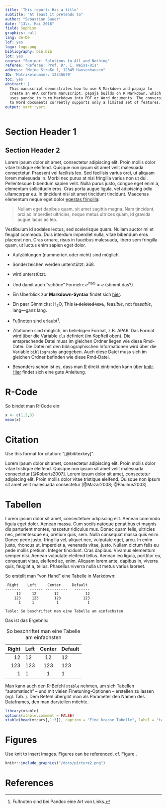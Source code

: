```yaml
---
title: 'This report: Has a title'
subtitle: "At least it pretends to"
author: "Sebastian Sauer"
date: "13\\. Mai 2016"
field: Sophism
graphics: null
lang: de-De
lof: yes
logo: logo.png
bibliography: bib.bib
lot: yes
course: "Seminar: Solutions to All and Nothing"
referee: "Referee: Prof. Dr. I. Weiss-Ois"
address: "Meine Straße 1, 12345 Hausenhausen"
ID: 'Matrikelnummer: 12345679'
toc: yes
abstract: |
  This manuscript demonstrates how to use R Markdown and papaja to
  create an APA conform manuscript. papaja builds on R Markdown, which
  uses pandoc to turn Markdown into PDF or Word documents. The conversion
  to Word documents currently supports only a limited set of features.
output: yart::yart
---
```



# Section Header 1

## Section Header 2


Lorem ipsum dolor sit amet, consectetur adipiscing elit. Proin mollis
dolor vitae tristique eleifend. Quisque non ipsum sit amet velit
malesuada consectetur. Praesent vel facilisis leo. Sed facilisis
varius orci, ut aliquam lorem malesuada in. Morbi nec purus at nisi
fringilla varius non ut dui. Pellentesque bibendum sapien velit. Nulla
purus justo, congue eget enim a, elementum sollicitudin eros. Cras
porta augue ligula, vel adipiscing odio ullamcorper eu. In tincidunt
nisi sit amet tincidunt tincidunt. Maecenas elementum neque eget dolor
[egestas fringilla](http://example.com):


> Nullam eget dapibus quam, sit amet sagittis magna. Nam tincidunt,
> orci ac imperdiet ultricies, neque metus ultrices quam, id gravida
> augue lacus ac leo.

Vestibulum id sodales lectus, sed scelerisque quam. Nullam auctor mi
et feugiat commodo. Duis interdum imperdiet nulla, vitae bibendum eros
placerat non. Cras ornare, risus in faucibus malesuada, libero sem
fringilla quam, ut luctus enim sapien eget dolor.


- Aufzählungen (nummeriert oder nicht) sind möglich.

- Sonderzeichen werden unterstützt: äüß.

- \LaTeX wird unterstützt.

- Und damit auch "schöne" Formeln: $e^{ln(e)}=e$ (stimmt das?).

- Ein Überblick zur **Markdown-Syntax** findet sich [hier](http://pandoc.org/README.html#pandocs-markdown).



- Ein paar Gimmicks: H~2~O, This ~~is deleted text.~~, feas*ible*, not feas*able*, lang---ganz lang.

- Fußnoten sind erlaubt[^1].

- Zitationen sind möglich, im beliebigen Format, z.B. APA6. Das Format wird über die Variable `cls` definiert (im Kopfteil oben). Die entsprechende Datei muss im gleichen Ordner liegen wie diese Rmd-Datei. Die Datei mit den bibliographischen Informationen wird über die Variable `bibliography` angegeben. Auch diese Datei muss sich im gleichen Ordner befinden wie diese Rmd-Datei. 

- Besonders schön ist es, dass man [R](https://cran.r-project.org) direkt einbinden kann über [knitr](http://yihui.name/knitr/). [Hier](http://galahad.well.ox.ac.uk/repro/) findet sich eine gute Anleitung.


[^1]: Fußnoten sind bei Pandoc eine Art von Links. 


# R-Code

So bindet man R-Code ein:

```r
x <- c(1,2,3)
mean(x)
```


# Citation

Use this format for citation: "[\@bibtexkey]".

Lorem ipsum dolor sit amet, consectetur adipiscing elit. Proin mollis
dolor vitae tristique eleifend. Quisque non ipsum sit amet velit
malesuada consectetur [@Roberts2007]. 
Lorem ipsum dolor sit amet, consectetur adipiscing elit. Proin mollis
dolor vitae tristique eleifend. Quisque non ipsum sit amet velit
malesuada consectetur [@Mazar2008; @Paulhus2003]. 




# Tabellen
Lorem ipsum dolor sit amet, consectetuer adipiscing elit. Aenean commodo ligula eget dolor. Aenean massa. Cum sociis natoque penatibus et magnis dis parturient montes, nascetur ridiculus mus. Donec quam felis, ultricies nec, pellentesque eu, pretium quis, sem. Nulla consequat massa quis enim. Donec pede justo, fringilla vel, aliquet nec, vulputate eget, arcu. In enim justo, rhoncus ut, imperdiet a, venenatis vitae, justo. Nullam dictum felis eu pede mollis pretium. Integer tincidunt. Cras dapibus. Vivamus elementum semper nisi. Aenean vulputate eleifend tellus. Aenean leo ligula, porttitor eu, consequat vitae, eleifend ac, enim. Aliquam lorem ante, dapibus in, viverra quis, feugiat a, tellus. Phasellus viverra nulla ut metus varius laoreet. 


So erstellt man "von Hand" eine Tabelle in Markdown:


```
 Right    Left     Center     Default
-------    ------ ----------   -------
     12     12        12            12
    123     123       123          123
      1     1          1             1
      
Table: So beschriftet man eine Tabelle am einfachsten

```

Das ist das Ergebnis:


  Right    Left     Center     Default
-------    ------ ----------   -------
     12     12        12            12
    123     123       123          123
      1     1          1             1
      
Table: So beschriftet man eine Tabelle am einfachsten


Man kann auch den R-Befehl `xtable` nehmen, um sich Tabellen "automatisch" -- und mit vielen Finetuning-Optionen -- erstellen zu lassen (vgl. Tab. \ref{tab:Tab2}). Dem Befehl übergibt man als Parameter den Namen des Dataframes, den man darstellen möchte.

```r
library(xtable)
options(xtable.comment = FALSE)
xtable(head(mtcars[,1:3]), caption = "Eine krasse Tabelle", label = "tab:Tab2")

```


# Figures

Use knit to insert images. Figures can be referenced, cf. Figure \ref{fig:fig1}.


```r
knitr::include_graphics("/docs/picture2.png")
```



# References

<!-- These lines ensure references are set with hanging indents in PDF documents -->
\setlength{\parindent}{-0.5in}
\setlength{\leftskip}{0.5in}



